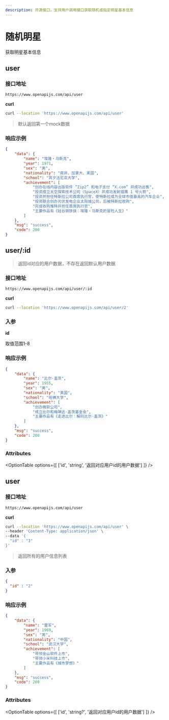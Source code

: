 ```yaml
---
description: 开源接口，支持用户调用接口获取随机或指定明星基本信息
---
```



# 随机明星

获取明星基本信息

## <OptionBadge type="get" />user

### 接口地址

```url
https://www.openapijs.com/api/user
```

**curl**

```bash
curl --location 'https://www.openapijs.com/api/user'
```

> 默认返回第一个mock数据

### 响应示例

```json
{
    "data": {
        "name": "埃隆・马斯克",
        "year": 1971,
        "sex": "男",
        "nationality": "南非、加拿大、美国",
        "school": "宾夕法尼亚大学",
        "achievement": [
            "创办在线内容出版软件 “Zip2” 和电子支付 “X.com” 并成功出售",
            "投资成立太空探索技术公司（SpaceX）并成功发射猎鹰 1 号火箭",
            "投资并担任特斯拉公司首席执行官，使特斯拉成为全球市值最高的汽车企业",
            "投资联合创办光伏发电企业太阳城公司，后被特斯拉收购",
            "完成收购推特并担任首席执行官",
            "主要作品有《硅谷钢铁侠：埃隆・马斯克的冒险人生》"
        ]
    },
    "msg": "success",
    "code": 200
}
```

## <OptionBadge type="get" />user/:id

> 返回id对应的用户数据，不存在返回默认用户数据

### 接口地址

```url
https://www.openapijs.com/api/user/:id
```

**curl**

```bash
curl --location 'https://www.openapijs.com/api/user/2'
```

### 入参

**id**

取值范围1-8

### 响应示例

```json
{
    "data": {
        "name": "比尔·盖茨",
        "year": 1955,
        "sex": "男",
        "nationality": "美国",
        "school": "哈佛大学",
        "achievement": [
            "创办微软公司",
            "成立比尔和梅琳达·盖茨基金会",
            "主要作品有《走进比尔：解码比尔·盖茨》"
        ]
    },
    "msg": "success",
    "code": 200
}
```

### Attributes

<OptionTable
  options={[
    ['id', 'string', '返回对应用户id的用户数据']
  ]}
/>

## <OptionBadge type="post" />user

### 接口地址

```url
https://www.openapijs.com/api/user
```

**curl**

```bash
curl --location 'https://www.openapijs.com/api/user' \
--header 'Content-Type: application/json' \
--data '{
  "id" : "3"
}'
```


> 返回所有的用户信息列表

### 入参

```json
{
  "id" : "2"
}
```

### 响应示例

```json
{
    "data": {
        "name": "雷军",
        "year": 1969,
        "sex": "男",
        "nationality": "中国",
        "school": "武汉大学",
        "achievement": [
            "带领金山软件上市",
            "带领小米科技上市",
            "主要作品有《城市梦想》"
        ]
    },
    "msg": "success",
    "code": 200
}
```

### Attributes

<OptionTable
  options={[
    ['id', 'string?', '返回对应用户id的用户数据']
  ]}
/>
